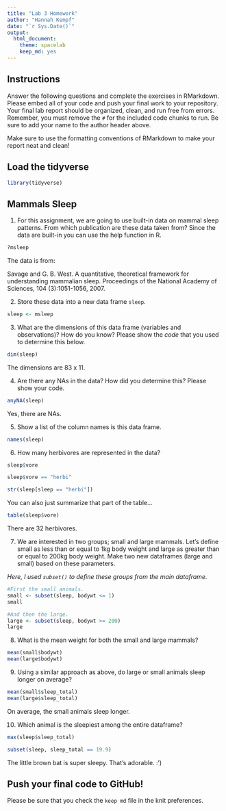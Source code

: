 ```yaml
---
title: "Lab 3 Homework"
author: "Hannah Kempf"
date: "`r Sys.Date()`"
output:
  html_document: 
    theme: spacelab
    keep_md: yes
---
```


## Instructions
Answer the following questions and complete the exercises in RMarkdown. Please embed all of your code and push your final work to your repository. Your final lab report should be organized, clean, and run free from errors. Remember, you must remove the `#` for the included code chunks to run. Be sure to add your name to the author header above.  

Make sure to use the formatting conventions of RMarkdown to make your report neat and clean!  

## Load the tidyverse
```r
library(tidyverse)
```

## Mammals Sleep
1. For this assignment, we are going to use built-in data on mammal sleep patterns. From which publication are these data taken from? Since the data are built-in you can use the help function in R.

```r
?msleep
```

The data is from: 

Savage and G. B. West. A quantitative, theoretical framework for understanding mammalian sleep. Proceedings of the National Academy of Sciences, 104 (3):1051-1056, 2007.

2. Store these data into a new data frame `sleep`.
```r
sleep <- msleep
```

3. What are the dimensions of this data frame (variables and observations)? How do you know? Please show the *code* that you used to determine this below.  

```r
dim(sleep)
```
The dimensions are 83 x 11. 

4. Are there any NAs in the data? How did you determine this? Please show your code.  
```r
anyNA(sleep)
```
Yes, there are NAs.

5. Show a list of the column names is this data frame.
```r
names(sleep)
```

6. How many herbivores are represented in the data?  
```r
sleep$vore
```
```r
sleep$vore == "herbi"
```
```r
str(sleep[sleep == "herbi"])
```
You can also just summarize that part of the table...

```r
table(sleep$vore)
```

There are 32 herbivores.

7. We are interested in two groups; small and large mammals. Let's define small as less than or equal to 1kg body weight and large as greater than or equal to 200kg body weight. Make two new dataframes (large and small) based on these parameters.

_Here, I used `subset()` to define these groups from the main dataframe._

```r
#First the small animals.
small <- subset(sleep, bodywt <= 1)
small

#And then the large.
large <- subset(sleep, bodywt >= 200)
large
```
8. What is the mean weight for both the small and large mammals?
```r
mean(small$bodywt)
mean(large$bodywt)
```

9. Using a similar approach as above, do large or small animals sleep longer on average?  

```r
mean(small$sleep_total)
mean(large$sleep_total)
```
On average, the small animals sleep longer.

10. Which animal is the sleepiest among the entire dataframe?

```r
max(sleep$sleep_total)
```
```r
subset(sleep, sleep_total == 19.9)
```
The little brown bat is super sleepy. That's adorable. :')

## Push your final code to GitHub!
Please be sure that you check the `keep md` file in the knit preferences.   